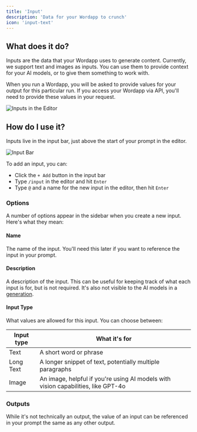 ```yaml
---
title: 'Input'
description: 'Data for your Wordapp to crunch'
icon: 'input-text'
---
```


## What does it do?

Inputs are the data that your Wordapp uses to generate content. Currently, we support text and images as inputs. You can
use them to provide context for your AI models, or to give them something to work with.

When you run a Wordapp, you will be asked to provide values for your output for this particular run. If you access your
Wordapp via API, you'll need to provide these values in your request.

![Inputs in the Editor](/images/input-editor-with-sidebar.png)

## How do I use it?

Inputs live in the input bar, just above the start of your prompt in the editor.

![Input Bar](/images/input-bar-editor.png)

To add an input, you can:
- Click the `+ Add` button in the input bar
- Type `/input` in the editor and hit `Enter`
- Type `@` and a name for the new input in the editor, then hit `Enter`

### Options

A number of options appear in the sidebar when you create a new input. Here's what they mean:

#### Name

The name of the input. You'll need this later if you want to reference the input in your prompt.

#### Description

A description of the input. This can be useful for keeping track of what each input is for, but is not required. It's
also not visible to the AI models in a [generation](/nodes/generation).

#### Input Type

What values are allowed for this input. You can choose between:

| Input type | What it's for                                                                     |
|------------|-----------------------------------------------------------------------------------|
| Text       | A short word or phrase                                                            |
| Long Text  | A longer snippet of text, potentially multiple paragraphs                         |
| Image      | An image, helpful if you're using AI models with vision capabilities, like GPT-4o |

### Outputs

While it's not technically an output, the value of an input can be referenced in your prompt the same as any other output.